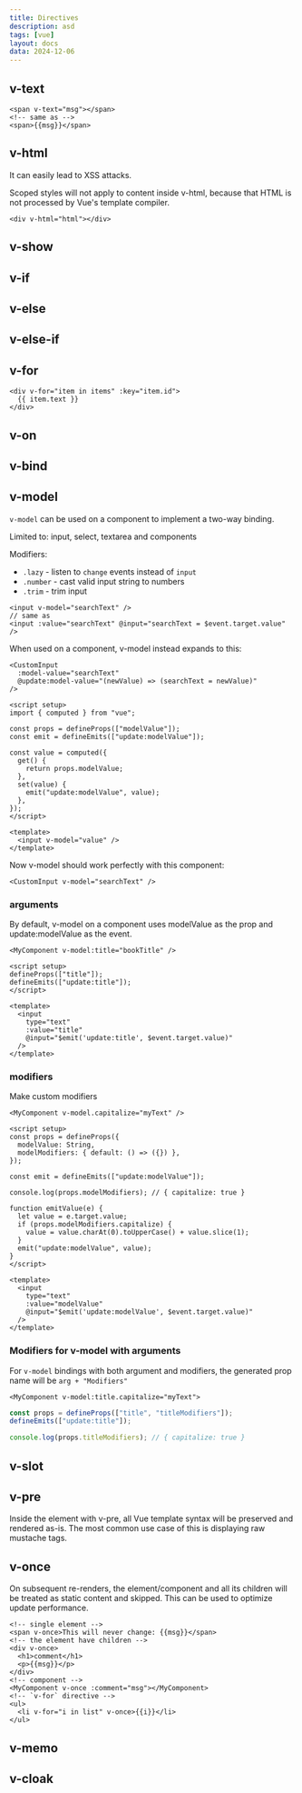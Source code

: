 ```yaml
---
title: Directives
description: asd
tags: [vue]
layout: docs
data: 2024-12-06
---
```


## v-text

```vue
<span v-text="msg"></span>
<!-- same as -->
<span>{{msg}}</span>
```

## v-html

It can easily lead to XSS attacks.

Scoped styles will not apply to content inside v-html, because that HTML is not processed by Vue's template compiler.

```vue
<div v-html="html"></div>
```

## v-show

## v-if

## v-else

## v-else-if

## v-for

```vue
<div v-for="item in items" :key="item.id">
  {{ item.text }}
</div>
```

## v-on

## v-bind

## v-model

`v-model` can be used on a component to implement a two-way binding.

Limited to: input, select, textarea and components

Modifiers:

- `.lazy` - listen to `change` events instead of `input`
- `.number` - cast valid input string to numbers
- `.trim` - trim input

```vue
<input v-model="searchText" />
// same as
<input :value="searchText" @input="searchText = $event.target.value" />
```

When used on a component, v-model instead expands to this:

```vue
<CustomInput
  :model-value="searchText"
  @update:model-value="(newValue) => (searchText = newValue)"
/>
```

```vue title="CustomInput.vue"
<script setup>
import { computed } from "vue";

const props = defineProps(["modelValue"]);
const emit = defineEmits(["update:modelValue"]);

const value = computed({
  get() {
    return props.modelValue;
  },
  set(value) {
    emit("update:modelValue", value);
  },
});
</script>

<template>
  <input v-model="value" />
</template>
```

Now v-model should work perfectly with this component:

```vue
<CustomInput v-model="searchText" />
```

### arguments

By default, v-model on a component uses modelValue as the prop and update:modelValue as the event.

```vue
<MyComponent v-model:title="bookTitle" />
```

```vue title="MyComponent.vue"
<script setup>
defineProps(["title"]);
defineEmits(["update:title"]);
</script>

<template>
  <input
    type="text"
    :value="title"
    @input="$emit('update:title', $event.target.value)"
  />
</template>
```

### modifiers

Make custom modifiers

```vue
<MyComponent v-model.capitalize="myText" />
```

```vue title="MyComponent.vue"
<script setup>
const props = defineProps({
  modelValue: String,
  modelModifiers: { default: () => ({}) },
});

const emit = defineEmits(["update:modelValue"]);

console.log(props.modelModifiers); // { capitalize: true }

function emitValue(e) {
  let value = e.target.value;
  if (props.modelModifiers.capitalize) {
    value = value.charAt(0).toUpperCase() + value.slice(1);
  }
  emit("update:modelValue", value);
}
</script>

<template>
  <input
    type="text"
    :value="modelValue"
    @input="$emit('update:modelValue', $event.target.value)"
  />
</template>
```

### Modifiers for v-model with arguments

For `v-model` bindings with both argument and modifiers, the generated prop name will be `arg + "Modifiers"`

```vue
<MyComponent v-model:title.capitalize="myText">
```

```javascript
const props = defineProps(["title", "titleModifiers"]);
defineEmits(["update:title"]);

console.log(props.titleModifiers); // { capitalize: true }
```

## v-slot

## v-pre

Inside the element with v-pre, all Vue template syntax will be preserved and rendered as-is. The most common use case of this is displaying raw mustache tags.

## v-once

On subsequent re-renders, the element/component and all its children will be treated as static content and skipped. This can be used to optimize update performance.

```vue
<!-- single element -->
<span v-once>This will never change: {{msg}}</span>
<!-- the element have children -->
<div v-once>
  <h1>comment</h1>
  <p>{{msg}}</p>
</div>
<!-- component -->
<MyComponent v-once :comment="msg"></MyComponent>
<!-- `v-for` directive -->
<ul>
  <li v-for="i in list" v-once>{{i}}</li>
</ul>
```

## v-memo

## v-cloak
